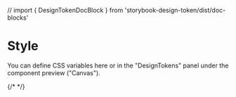 // import { DesignTokenDocBlock } from 'storybook-design-token/dist/doc-blocks'

<Meta title="intro/style" />

# Style

You can define CSS variables here or in the "DesignTokens" panel under the component preview ("Canvas").

{/* <DesignTokenDocBlock categoryName="Style.css" viewType="table" /> */}
